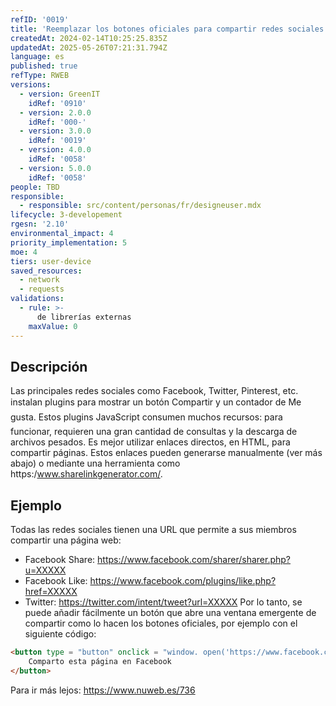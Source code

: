 ```yaml
---
refID: '0019'
title: 'Reemplazar los botones oficiales para compartir redes sociales'
createdAt: 2024-02-14T10:25:25.835Z
updatedAt: 2025-05-26T07:21:31.794Z
language: es
published: true
refType: RWEB
versions:
  - version: GreenIT
    idRef: '0910'
  - version: 2.0.0
    idRef: '000-'
  - version: 3.0.0
    idRef: '0019'
  - version: 4.0.0
    idRef: '0058'
  - version: 5.0.0
    idRef: '0058'
people: TBD
responsible:
  - responsible: src/content/personas/fr/designeuser.mdx
lifecycle: 3-developement
rgesn: '2.10'
environmental_impact: 4
priority_implementation: 5
moe: 4
tiers: user-device
saved_resources:
  - network
  - requests
validations:
  - rule: >-
      de librerías externas
    maxValue: 0
---
```


## Descripción

Las principales redes sociales como Facebook, Twitter, Pinterest, etc. instalan plugins para mostrar un botón Compartir y un contador de Me gusta. Estos plugins JavaScript consumen muchos recursos: para funcionar, requieren una gran cantidad de consultas y la descarga de archivos pesados.
Es mejor utilizar enlaces directos, en HTML, para compartir páginas.
Estos enlaces pueden generarse manualmente (ver más abajo) o mediante una herramienta como https:/www.sharelinkgenerator.com/.

## Ejemplo

Todas las redes sociales tienen una URL que permite a sus miembros compartir una página web:
 - Facebook Share: https://www.facebook.com/sharer/sharer.php?u=XXXXX
 - Facebook Like: https://www.facebook.com/plugins/like.php?href=XXXXX
 - Twitter: https://twitter.com/intent/tweet?url=XXXXX
Por lo tanto, se puede añadir fácilmente un botón que abre una ventana emergente de compartir como lo hacen los botones oficiales, por ejemplo con el siguiente código:

```html
<button type = "button" onclick = "window. open('https://www.facebook.com/ Sharer/Sharer.php?u=XXXXX', ', 'menubar = no, toolbar = no, resizable = yes, scrollbars = yes, height = 500, width = 700')">
	Comparto esta página en Facebook
</button>
```
Para ir más lejos:
https://www.nuweb.es/736



